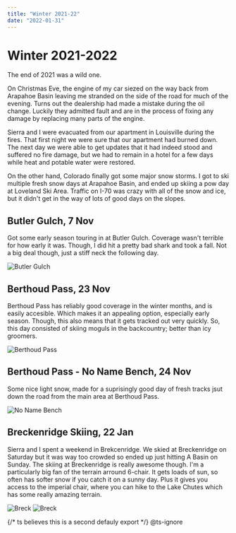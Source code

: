 ```yaml
---
title: "Winter 2021-22"
date: "2022-01-31"
---
```


# Winter 2021-2022

The end of 2021 was a wild one.

On Christmas Eve, the engine of my car siezed on the way back from Arapahoe Basin leaving me stranded on the side of the road for much of the evening. Turns out the dealership had made a mistake during the oil change. Luckily they admitted fault and are in the process of fixing any damage by replacing many parts of the engine.

Sierra and I were evacuated from our apartment in Louisville during the fires. That first night we were sure that our apartment had burned down. The next day we were able to get updates that it had indeed stood and suffered no fire damage, but we had to remain in a hotel for a few days while heat and potable water were restored.

On the other hand, Colorado finally got some major snow storms. I got to ski multiple fresh snow days at Arapahoe Basin, and ended up skiing a pow day at Loveland Ski Area. Traffic on I-70 was crazy with all of the snow and ice, but it didn't get in the way of lots of good days on the slopes.

## Butler Gulch, 7 Nov

Got some early season touring in at Butler Gulch. Coverage wasn't terrible for how early it was. Though, I did hit a pretty bad shark and took a fall. Not a big deal though, just a stiff neck the following day.

<Image src={butler} className={styles.image} alt="Butler Gulch" />

## Berthoud Pass, 23 Nov

Berthoud Pass has reliably good coverage in the winter months, and is easily accesible. Which makes it an appealing option, especially early season. Though, this also means that it gets tracked out very quickly. So, this day consisted of skiing moguls in the backcountry; better than icy groomers.

<Image src={berthoud} className={styles.image} alt="Berthoud Pass" />

## Berthoud Pass - No Name Bench, 24 Nov

Some nice light snow, made for a suprisingly good day of fresh tracks jsut down the road from the main area at Berthoud Pass.

<Image src={noname} className={styles.image} alt="No Name Bench" />

## Breckenridge Skiing, 22 Jan

Sierra and I spent a weekend in Brekcenridge. We skied at Breckenridge on Saturday but it was way too crowded so ended up just hitting A Basin on Sunday. The skiing at Breckenridge is really awesome though. I'm a particularly big fan of the terrain arround 6-chair. It gets loads of sun, so often has softer snow if you catch it on a sunny day. Plus it gives you access to the imperial chair, where you can hike to the Lake Chutes which has some really amazing terrain.

<Image src={breck1} className={styles.image} alt="Breck" />

<Image src={breck2} className={styles.image} alt="Breck" />

{/* ts believes this is a second defauly export */}
@ts-ignore


